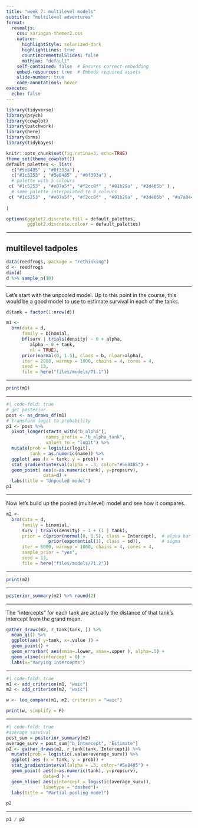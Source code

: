 ```yaml
---
title: "week 7: multilevel models"
subtitle: "multilevel adventures"
format: 
  revealjs:
    css: xaringan-themer2.css
    nature:
      highlightStyle: solarized-dark
      highlightLines: true
      countIncrementalSlides: false
      mathjax: "default"
    self-contained: false  # Ensures correct embedding
    embed-resources: true  # Embeds required assets
    slide-number: true
    code-annotations: hover
execute:
  echo: false        
---
```


```r
library(tidyverse)
library(psych)
library(cowplot)
library(patchwork)
library(here)
library(brms) 
library(tidybayes) 
```

```r
knitr::opts_chunk$set(fig.retina=3, echo=TRUE)
theme_set(theme_cowplot())
default_palettes <- list(
  c("#5e8485" , "#0f393a") ,
  c("#1c5253" , "#5e8485" , "#0f393a") , 
  # palette with 5 colours
 c( "#1c5253" , "#e07a5f", "#f2cc8f" , "#81b29a" , "#3d405b" ) ,
  # same palette interpolated to 8 colours
 c( "#1c5253" , "#e07a5f", "#f2cc8f" , "#81b29a" , "#3d405b" , "#a7a844" , "#69306d" ) 
  
)

options(ggplot2.discrete.fill = default_palettes, 
        ggplot2.discrete.colour = default_palettes)
```

---

## multilevel tadpoles

```r
data(reedfrogs, package = "rethinking")
d <- reedfrogs
dim(d)
d %>% sample_n(10)
```

---

Let's start with the unpooled model. Up to this point in the course, this would be a good model to use to estimate survival in each of the tanks. 

\begin{align*}
\text{surv}_i &\sim \text{Binomial}(n_i,p_i) \\
\text{logit}(p_i) &= \alpha_{\text{tank}[i]} \\
\alpha_j &\sim \text{Normal}(0, 1.5) \text{ for }j=1,...,48
\end{align*}

```r
d$tank = factor(1:nrow(d))

m1 <- 
  brm(data = d, 
      family = binomial,
      bf(surv | trials(density) ~ 0 + alpha, 
         alpha ~ 0 + tank, 
         nl = TRUE),
      prior(normal(0, 1.5), class = b, nlpar=alpha),
      iter = 2000, warmup = 1000, chains = 4, cores = 4,
      seed = 13,
      file = here("files/models/71.1"))
```

---

```r
print(m1)
```

---

```r
#| code-fold: true
# get posterior
post <- as_draws_df(m1)
# transform logit to probability
p1 <- post %>% 
  pivot_longer(starts_with("b_alpha"),
               names_prefix = "b_alpha_tank",
               values_to = "logit") %>% 
  mutate(prob = logistic(logit),
         tank = as.numeric(name)) %>% 
  ggplot( aes (x = tank, y = prob)) +
  stat_gradientinterval(alpha = .3, color="#5e8485") +
  geom_point( aes(x=as.numeric(tank), y=propsurv),
              data=d) +
  labs(title = "Unpooled model")
p1
```

---

Now let's build up the pooled (multilevel) model and see how it compares. 

\begin{align*}
\text{surv}_i &\sim \text{Binomial}(n_i,p_i) \\
\text{logit}(p_i) &= \alpha_{\text{tank}[i]} \\
\alpha_j &\sim \text{Normal}(\bar{\alpha}, \sigma) \\
\bar{\alpha} &\sim \text{Normal}(0, 1.5) \\
\sigma &\sim \text{Exponential}(1)
\end{align*}

```r
m2 <- 
  brm(data = d, 
      family = binomial,
      surv | trials(density) ~ 1 + (1 | tank),
      prior = c(prior(normal(0, 1.5), class = Intercept),  # alpha bar
                prior(exponential(1), class = sd)),        # sigma
      iter = 5000, warmup = 1000, chains = 4, cores = 4,
      sample_prior = "yes",
      seed = 13,
      file = here("files/models/71.2"))
```

---

```r
print(m2)
```

---

```r
posterior_summary(m2) %>% round(2)
```

---

The "intercepts" for each tank are actually the distance of that tank's intercept from the grand mean. 

```r
gather_draws(m2, r_tank[tank, ]) %>% 
  mean_qi() %>% 
  ggplot(aes( y=tank, x=.value )) +
  geom_point() +
  geom_errorbar( aes(xmin=.lower, xmax=.upper ), alpha=.5) +
  geom_vline(xintercept = 0) +
  labs(x="Varying intercepts")
```


---

```r
#| code-fold: true
m1 <- add_criterion(m1, "waic")
m2 <- add_criterion(m2, "waic")

w <- loo_compare(m1, m2, criterion = "waic")

print(w, simplify = F)
```

---

```r
#| code-fold: true
#average survival
post_sum = posterior_summary(m2)
average_surv = post_sum["b_Intercept", "Estimate"] 
p2 <- gather_draws(m2, r_tank[tank, Intercept]) %>% 
  mutate(prob = logistic(.value+average_surv)) %>% 
  ggplot( aes (x = tank, y = prob)) +
  stat_gradientinterval(alpha = .3, color="#5e8485") +
  geom_point( aes(x=as.numeric(tank), y=propsurv),
              data=d ) +
  geom_hline( aes(yintercept = logistic(average_surv)),
              linetype = "dashed")+
  labs(title = "Partial pooling model")

p2
```

---

```r
p1 / p2
```

 
